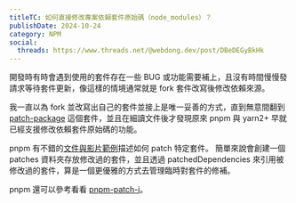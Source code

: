 ```yaml
---
titleTC: 如何直接修改專案依賴套件原始碼（node_modules）？
publishDate: 2024-10-24
category: NPM
social:
  threads: https://www.threads.net/@webdong.dev/post/DBeDEGyBkHk
---
```


開發時有時會遇到使用的套件存在一些 BUG 或功能需要補上，且沒有時間慢慢發請求等待套件更新，像這樣的情境通常就是 fork 套件改寫後修改依賴來源。

我一直以為 fork 並改寫出自己的套件並接上是唯一妥善的方式，直到無意間翻到 [patch-package](https://www.npmjs.com/package/patch-package) 這個套件，並且在細讀文件後才發現原來 pnpm 與 yarn2+ 早就已經支援修改依賴套件原始碼的功能。

pnpm 有不錯的[文件與影片範例](https://pnpm.io/cli/patch)描述如何 patch 特定套件。
簡單來說會創建一個 patches 資料夾存放修改過的套件，並且透過 patchedDependencies 來引用被修改過的套件，算是一個更優雅的方式去管理臨時對套件的修補。

pnpm 還可以參考看看 [pnpm-patch-i](https://github.com/antfu/pnpm-patch-i)。
